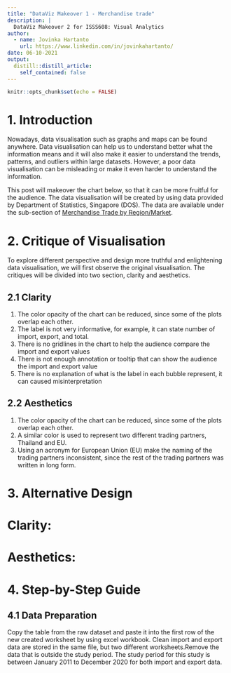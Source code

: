 ```yaml
---
title: "DataViz Makeover 1 - Merchandise trade"
description: |
  DataViz Makeover 2 for ISSS608: Visual Analytics
author:
  - name: Jovinka Hartanto
    url: https://www.linkedin.com/in/jovinkahartanto/
date: 06-10-2021
output:
  distill::distill_article:
    self_contained: false
---
```



```r
knitr::opts_chunk$set(echo = FALSE)
```

# 1. Introduction
Nowadays, data visualisation such as graphs and maps can be found anywhere. Data visualisation can help us to understand better what the information means and it will also make it easier to understand the trends, patterns, and outliers within large datasets. However, a poor data visualisation can be misleading or make it even harder to understand the information. 

This post will makeover the chart below, so that it can be more fruitful for the audience. The data visualisation will be created by using data provided by Department of Statistics, Singapore (DOS). The data are available under the sub-section of [Merchandise Trade by Region/Market](https://www.singstat.gov.sg/find-data/search-by-theme/trade-and-investment/merchandise-trade/latest-data).

# 2. Critique of Visualisation 
To explore different perspective and design more truthful and enlightening data visualisation, we will first observe the original visualisation. The critiques will be divided into two section, clarity and aesthetics.  



## 2.1 Clarity
1. The color opacity of the chart can be reduced, since some of the plots overlap each other. 
2. The label is not very informative, for example, it can state number of import, export, and total.
3. There is no gridlines in the chart to help the audience compare the import and export values 
4. There is not enough annotation or tooltip that can show the audience the import and export value
5. There is no explanation of what is the label in each bubble represent, it can caused misinterpretation

## 2.2 Aesthetics
1. The color opacity of the chart can be reduced, since some of the plots overlap each other.
2. A similar color is used to represent two different trading partners, Thailand and EU.
3. Using an acronym for European Union (EU) make the naming of the trading partners inconsistent, since the rest of the trading partners was written in long form. 



# 3. Alternative Design
# Clarity:

# Aesthetics:


# 4. Step-by-Step Guide

## 4.1 Data Preparation

Copy the table from the raw dataset and paste it into the first row of the new created worksheet by using excel workbook. Clean import and export data are stored in the same file, but two different worksheets.Remove the data that is outside the study period. The study period for this study is between January 2011 to December 2020 for both import and export data. 
